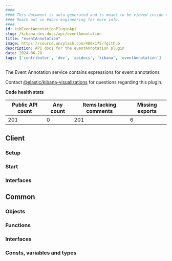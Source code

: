 ```yaml
---
####
#### This document is auto-generated and is meant to be viewed inside our experimental, new docs system.
#### Reach out in #docs-engineering for more info.
####
id: kibEventAnnotationPluginApi
slug: /kibana-dev-docs/api/eventAnnotation
title: "eventAnnotation"
image: https://source.unsplash.com/400x175/?github
description: API docs for the eventAnnotation plugin
date: 2024-06-28
tags: ['contributor', 'dev', 'apidocs', 'kibana', 'eventAnnotation']
---
```


The Event Annotation service contains expressions for event annotations

Contact [@elastic/kibana-visualizations](https://github.com/orgs/elastic/teams/kibana-visualizations) for questions regarding this plugin.

**Code health stats**

| Public API count  | Any count | Items lacking comments | Missing exports |
|-------------------|-----------|------------------------|-----------------|
| 201 | 0 | 201 | 6 |

## Client

### Setup
<DocDefinitionList data={[eventAnnotationObj.client.setup]}/>

### Start
<DocDefinitionList data={[eventAnnotationObj.client.start]}/>

### Interfaces
<DocDefinitionList data={eventAnnotationObj.client.interfaces}/>

## Common

### Objects
<DocDefinitionList data={eventAnnotationObj.common.objects}/>

### Functions
<DocDefinitionList data={eventAnnotationObj.common.functions}/>

### Interfaces
<DocDefinitionList data={eventAnnotationObj.common.interfaces}/>

### Consts, variables and types
<DocDefinitionList data={eventAnnotationObj.common.misc}/>

